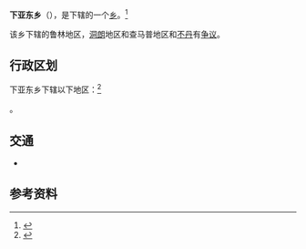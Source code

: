 {{中国乡级行政区
|景观照片文件名 = 
|景观照片描述 = 
|汉语拼音 = 
|其他语言 = 
|其他语言名称 = 
|旧称 = 
|地名出处 = 
|位置图文件名 = 
|位置图描述 = 
|自定义图片= 
|建置时间 = 
|政府驻地 = 
|毗邻 = 
|总面积 = 
|总人口 = 
|总人口年份 = 
|户籍人口 = 
|户籍人口年份 = 
|常住人口 = 
|常住人口年份 = 
|人口密度 = 
|GDP = 
|GDP年份 = 
|邮政编码 = 
|电话区号 = 892
|官方网站 = 
|网站名称 = 
|54/23/34/200/000}}

'''下亚东乡'''（{{bo|z=གྲོ་མོ་སྨད་}}），是{{PRC admin/fullname|54/23/34/200/000|3}}下辖的一个[[乡|乡]]。<ref>{{PRC admin/ref sgc|{{PRC admin/parent|54/23/34/200/000}}}}</ref>

该乡下辖的鲁林地区，[[洞朗|洞朗]]地区和查马普地区和[[不丹|不丹]]有[[中不边界争议|争议]]。

== 行政区划 ==
下亚东乡下辖以下地区：<ref>{{PRC admin/ref sgc|54/23/34/200/000}}</ref>

{{PRC admin/children|54/23/34/200/000}}。

== 交通 ==
* {{中国国道名|562}}

== 参考资料 ==
{{reflist}}

{{PRC admin/navcat|54/23/34/200/000}}